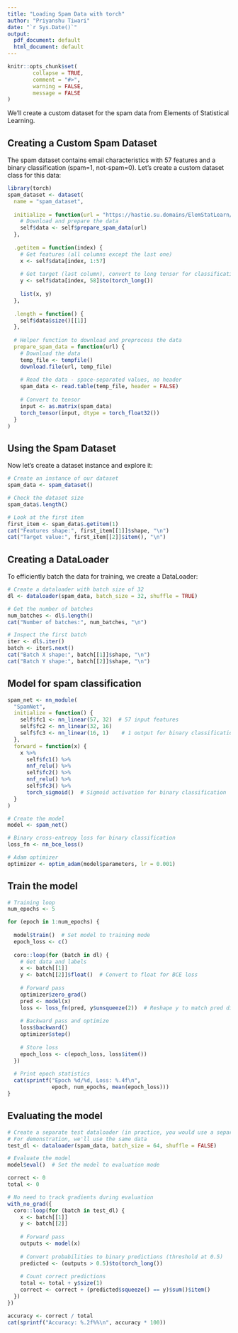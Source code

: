 ---
title: "Loading Spam Data with torch"
author: "Priyanshu Tiwari"
date: "`r Sys.Date()`"
output:
  pdf_document: default
  html_document: default
---

```{r setup, include=FALSE}
knitr::opts_chunk$set(
        collapse = TRUE,
        comment = "#>",
        warning = FALSE,
        message = FALSE
)
```
We'll create a custom dataset for the spam data from Elements of Statistical Learning.

## Creating a Custom Spam Dataset

The spam dataset contains email characteristics with 57 features and a binary classification (spam=1, not-spam=0). Let's create a custom dataset class for this data:

```{r}
library(torch)
spam_dataset <- dataset(
  name = "spam_dataset",
  
  initialize = function(url = "https://hastie.su.domains/ElemStatLearn/datasets/spam.data") {
    # Download and prepare the data
    self$data <- self$prepare_spam_data(url)
  },
  
  .getitem = function(index) {
    # Get features (all columns except the last one)
    x <- self$data[index, 1:57]
    
    # Get target (last column), convert to long tensor for classification
    y <- self$data[index, 58]$to(torch_long())
    
    list(x, y)
  },
  
  .length = function() {
    self$data$size()[[1]]
  },
  
  # Helper function to download and preprocess the data
  prepare_spam_data = function(url) {
    # Download the data
    temp_file <- tempfile()
    download.file(url, temp_file)
    
    # Read the data - space-separated values, no header
    spam_data <- read.table(temp_file, header = FALSE)
    
    # Convert to tensor
    input <- as.matrix(spam_data)
    torch_tensor(input, dtype = torch_float32())
  }
)
```

## Using the Spam Dataset

Now let's create a dataset instance and explore it:
```{r}
# Create an instance of our dataset
spam_data <- spam_dataset()

# Check the dataset size
spam_data$.length()

# Look at the first item
first_item <- spam_data$.getitem(1)
cat("Features shape:", first_item[[1]]$shape, "\n")
cat("Target value:", first_item[[2]]$item(), "\n")
```
## Creating a DataLoader

To efficiently batch the data for training, we create a DataLoader:
```{r}
# Create a dataloader with batch size of 32
dl <- dataloader(spam_data, batch_size = 32, shuffle = TRUE)

# Get the number of batches
num_batches <- dl$.length()
cat("Number of batches:", num_batches, "\n")

# Inspect the first batch
iter <- dl$.iter()
batch <- iter$.next()
cat("Batch X shape:", batch[[1]]$shape, "\n")
cat("Batch Y shape:", batch[[2]]$shape, "\n")
```
## Model for spam classification

```{r}
spam_net <- nn_module(
  "SpamNet",
  initialize = function() {
    self$fc1 <- nn_linear(57, 32)  # 57 input features
    self$fc2 <- nn_linear(32, 16)
    self$fc3 <- nn_linear(16, 1)    # 1 output for binary classification
  },
  forward = function(x) {
    x %>% 
      self$fc1() %>% 
      nnf_relu() %>% 
      self$fc2() %>% 
      nnf_relu() %>% 
      self$fc3() %>% 
      torch_sigmoid()  # Sigmoid activation for binary classification
  }
)

# Create the model
model <- spam_net()

# Binary cross-entropy loss for binary classification
loss_fn <- nn_bce_loss()  

# Adam optimizer
optimizer <- optim_adam(model$parameters, lr = 0.001)
```

## Train the model

```{r}
# Training loop
num_epochs <- 5

for (epoch in 1:num_epochs) {
  
  model$train()  # Set model to training mode
  epoch_loss <- c()
  
  coro::loop(for (batch in dl) {
    # Get data and labels
    x <- batch[[1]]
    y <- batch[[2]]$float()  # Convert to float for BCE loss
    
    # Forward pass
    optimizer$zero_grad()
    pred <- model(x)
    loss <- loss_fn(pred, y$unsqueeze(2))  # Reshape y to match pred dimensions
    
    # Backward pass and optimize
    loss$backward()
    optimizer$step()
    
    # Store loss
    epoch_loss <- c(epoch_loss, loss$item())
  })
  
  # Print epoch statistics
  cat(sprintf("Epoch %d/%d, Loss: %.4f\n", 
              epoch, num_epochs, mean(epoch_loss)))
}
```
## Evaluating the model
```{r}
# Create a separate test dataloader (in practice, you would use a separate test set)
# For demonstration, we'll use the same data
test_dl <- dataloader(spam_data, batch_size = 64, shuffle = FALSE)

# Evaluate the model
model$eval()  # Set the model to evaluation mode

correct <- 0
total <- 0

# No need to track gradients during evaluation
with_no_grad({
  coro::loop(for (batch in test_dl) {
    x <- batch[[1]]
    y <- batch[[2]]
    
    # Forward pass
    outputs <- model(x)
    
    # Convert probabilities to binary predictions (threshold at 0.5)
    predicted <- (outputs > 0.5)$to(torch_long())
    
    # Count correct predictions
    total <- total + y$size(1)
    correct <- correct + (predicted$squeeze() == y)$sum()$item()
  })
})

accuracy <- correct / total
cat(sprintf("Accuracy: %.2f%%\n", accuracy * 100))
```
















